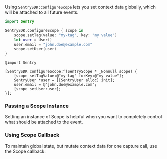 Using `SentrySDK:configureScope` lets you set context data globally, which will be attached to all future events.

```swift {tabTitle:Swift}
import Sentry

SentrySDK.configureScope { scope in
    scope.setTag(value: "my-tag", key: "my value")
    let user = User()
    user.email = "john.doe@example.com"
    scope.setUser(user)
}
```

```objc {tabTitle:Objective-C}
@import Sentry

[SentrySDK configureScope:^(SentryScope * _Nonnull scope) {
    [scope setTagValue:@"my-tag" forKey:@"my value"];
    SentryUser *user = [[SentryUser alloc] init];
    user.email = @"john.doe@example.com";
    [scope setUser:user];
}];
```

### Passing a Scope Instance

Setting an instance of Scope is helpful when you want to completely control what should be attached to the event.

<PlatformContent includePath="pass-scope" />

### Using Scope Callback

To maintain global state, but mutate context data for one capture call, use the Scope callback:

<PlatformContent includePath="scope-callback" />
